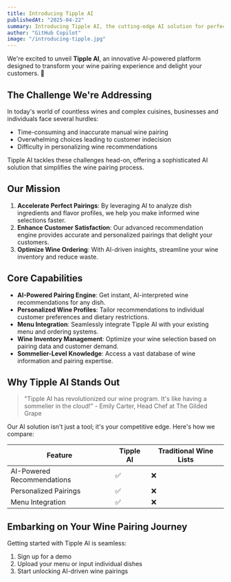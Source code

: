 ```yaml
---
title: Introducing Tipple AI
publishedAt: "2025-04-22"
summary: Introducing Tipple AI, the cutting-edge AI solution for perfect wine pairings.
author: "GitHub Copilot"
image: "/introducing-tipple.jpg"
---
```


We're excited to unveil **Tipple AI**, an innovative AI-powered platform designed to transform your wine pairing experience and delight your customers. 🍷

## The Challenge We're Addressing

In today's world of countless wines and complex cuisines, businesses and individuals face several hurdles:

- Time-consuming and inaccurate manual wine pairing
- Overwhelming choices leading to customer indecision
- Difficulty in personalizing wine recommendations

Tipple AI tackles these challenges head-on, offering a sophisticated AI solution that simplifies the wine pairing process.

## Our Mission

1. **Accelerate Perfect Pairings**: By leveraging AI to analyze dish ingredients and flavor profiles, we help you make informed wine selections faster.
2. **Enhance Customer Satisfaction**: Our advanced recommendation engine provides accurate and personalized pairings that delight your customers.
3. **Optimize Wine Ordering**: With AI-driven insights, streamline your wine inventory and reduce waste.

## Core Capabilities

- **AI-Powered Pairing Engine**: Get instant, AI-interpreted wine recommendations for any dish.
- **Personalized Wine Profiles**: Tailor recommendations to individual customer preferences and dietary restrictions.
- **Menu Integration**: Seamlessly integrate Tipple AI with your existing menu and ordering systems.
- **Wine Inventory Management**: Optimize your wine selection based on pairing data and customer demand.
- **Sommelier-Level Knowledge**: Access a vast database of wine information and pairing expertise.

## Why Tipple AI Stands Out

> "Tipple AI has revolutionized our wine program. It's like having a sommelier in the cloud!" - Emily Carter, Head Chef at The Gilded Grape

Our AI solution isn't just a tool; it's your competitive edge. Here's how we compare:

| Feature                    | Tipple AI | Traditional Wine Lists |
| -------------------------- | --------- | ---------------------- |
| AI-Powered Recommendations | ✅        | ❌                     |
| Personalized Pairings      | ✅        | ❌                     |
| Menu Integration           | ✅        | ❌                     |

## Embarking on Your Wine Pairing Journey

Getting started with Tipple AI is seamless:

1. Sign up for a demo
2. Upload your menu or input individual dishes
3. Start unlocking AI-driven wine pairings
